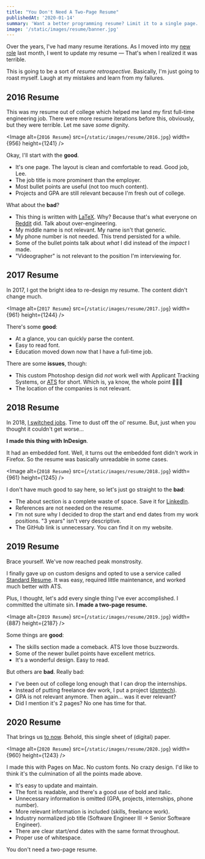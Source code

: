```yaml
---
title: "You Don't Need A Two-Page Resume"
publishedAt: '2020-01-14'
summary: 'Want a better programming resume? Limit it to a single page. See how my resume has transformed over the past five years with some actionable advice.'
image: '/static/images/resume/banner.jpg'
---
```


Over the years, I've had many resume iterations. As I moved into my [new role](/blog/2019) last month, I went to update my resume — That's when I realized it was terrible.

This is going to be a sort of _resume retrospective_. Basically, I'm just going to roast myself. Laugh at my mistakes and learn from my failures.

## 2016 Resume

This was my resume out of college which helped me land my first full-time engineering job. There were more resume iterations before this, obviously, but they were terrible.
Let me save _some_ dignity.

<Image
  alt={`2016 Resume`}
  src={`/static/images/resume/2016.jpg`}
  width={956}
  height={1241}
/>

Okay, I'll start with the **good**.

- It's one page. The layout is clean and comfortable to read. Good job, Lee.
- The job title is more prominent than the employer.
- Most bullet points are useful (not too much content).
- Projects and GPA are still relevant because I'm fresh out of college.

What about the **bad**?

- This thing is written with [LaTeX](https://www.latex-project.org/). Why? Because that's what everyone on [Reddit](https://www.reddit.com/r/cscareerquestions) did. Talk about over-engineering.
- My middle name is not relevant. My name isn't that generic.
- My phone number is not needed. This trend persisted for a while.
- Some of the bullet points talk about _what_ I did instead of the _impact_ I made.
- "Videographer" is not relevant to the position I'm interviewing for.

## 2017 Resume

In 2017, I got the bright idea to re-design my resume. The content didn't change much.

<Image
  alt={`2017 Resume`}
  src={`/static/images/resume/2017.jpg`}
  width={961}
  height={1244}
/>

There's some **good**:

- At a glance, you can quickly parse the content.
- Easy to read font.
- Education moved down now that I have a full-time job.

There are some **issues**, though:

- This custom Photoshop design did _not_ work well with Applicant Tracking Systems, or [ATS](https://en.wikipedia.org/wiki/Applicant_tracking_system) for short. Which is, ya know, the whole point 🤦🏻‍♂️
- The location of the companies is not relevant.

## 2018 Resume

In 2018, [I switched jobs](./blog/joining-hy-vee). Time to dust off the ol' resume. But, just when you thought it couldn't get worse...

**I made this thing with InDesign**.

It had an embedded font. Well, it turns out the embedded font didn't work in Firefox. So the resume was basically unreadable in some cases.

<Image
  alt={`2018 Resume`}
  src={`/static/images/resume/2018.jpg`}
  width={961}
  height={1245}
/>

I don't have much good to say here, so let's just go straight to the **bad**:

- The about section is a complete waste of space. Save it for [LinkedIn](https://maximousblk.now.sh/in/leejamesrobinson/).
- References are not needed on the resume.
- I'm not sure why I decided to drop the start and end dates from my work positions. "3 years" isn't very descriptive.
- The GitHub link is unnecessary. You can find it on my website.

## 2019 Resume

Brace yourself. We've now reached peak monstrosity.

I finally gave up on custom designs and opted to use a service called [Standard Resume](https://standardresume.co/). It was easy, required little maintenance, and worked much better with ATS.

Plus, I thought, let's add every single thing I've ever accomplished. I committed the ultimate sin. **I made a two-page resume.**

<Image
  alt={`2019 Resume`}
  src={`/static/images/resume/2019.jpg`}
  width={887}
  height={2187}
/>

Some things are **good**:

- The skills section made a comeback. ATS love those buzzwords.
- Some of the newer bullet points have excellent metrics.
- It's a wonderful design. Easy to read.

But others are **bad**. Really bad:

- I've been out of college long enough that I can drop the internships.
- Instead of putting freelance dev work, I put a project ([dsmtech](https://dsmtech.io)).
- GPA is not relevant anymore. Then again... was it ever relevant?
- Did I mention it's 2 pages? No one has time for that.

## 2020 Resume

That brings us [to now](/robinson-resume-2019.pdf). Behold, this single sheet of (digital) paper.

<Image
  alt={`2020 Resume`}
  src={`/static/images/resume/2020.jpg`}
  width={960}
  height={1243}
/>

I made this with Pages on Mac. No custom fonts. No crazy design.
I'd like to think it's the culmination of all the points made above.

- It's easy to update and maintain.
- The font is readable, and there's a good use of bold and italic.
- Unnecessary information is omitted (GPA, projects, internships, phone number).
- More relevant information is included (skills, freelance work).
- Industry normalized job title (Software Engineer III -> Senior Software Engineer).
- There are clear start/end dates with the same format throughout.
- Proper use of whitespace.

You don't need a two-page resume.
